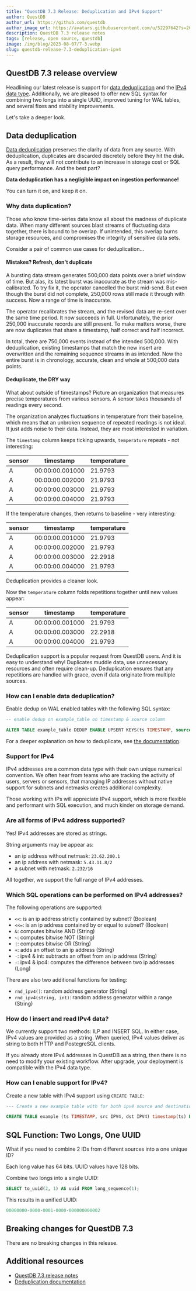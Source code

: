 ```yaml
---
title: "QuestDB 7.3 Release: Deduplication and IPv4 Support"
author: QuestDB
author_url: https://github.com/questdb
author_image_url: https://avatars.githubusercontent.com/u/52297642?s=200&v=4
description: QuestDB 7.3 release notes
tags: [release, open source, questdb]
image: /img/blog/2023-08-07/7-3.webp
slug: questdb-release-7.3-deduplication-ipv4
---
```



<Screenshot
  alt="Release highlight"
  title="Highlights of the 7.3 release of QuestDB"
  height={366}
  src="/img/blog/2023-08-07/7-3.webp"
  width={650}
/>

## QuestDB 7.3 release overview

Headlining our latest release is support for [data deduplication](#data-deduplication) and the [IPv4 data type](#support-for-ipv4). Additionally, we are pleased to offer new SQL syntax for combining two longs into a single UUID, improved tuning for WAL tables, and several fixes and stability improvements.

Let's take a deeper look.

## Data deduplication

[Data deduplication](https://questdb.io/docs/concept/deduplication/) preserves the clarity of data from any source. With deduplication, duplicates are discarded discretely before they hit the disk. As a result, they will not contribute to an increase in storage cost or SQL query performance. And the best part? 

**Data deduplication has a negligible impact on ingestion performance!**

You can turn it on, and keep it on.

### Why data duplication?

Those who know time-series data know all about the madness of duplicate data. When many different sources blast streams of fluctuating data together, there is bound to be overlap. If unintended, this overlap burns storage resources, and compromises the integrity of sensitive data sets. 

Consider a pair of common use cases for deduplication...

#### Mistakes? Refresh, don't duplicate

A bursting data stream generates 500,000 data points over a brief window of time. But alas, its latest burst was inaccurate as the stream was mis-calibrated. To try fix it, the operator cancelled the burst mid-send. But even though the burst did not complete, 250,000 rows still made it through with success. Now a range of time is inaccurate.

The operator recalibrates the stream, and the revised data are re-sent over the same time period. It now succeeds in full. Unfortunately, the prior 250,000 inaccurate records are still present. To make matters worse, there are now duplicates that share a timestamp, half correct and half incorrect. 

In total, there are 750,000 events instead of the intended 500,000. With deduplication, existing timestamps that match the new insert are overwritten and the remaining sequence streams in as intended. Now the entire burst is in chronology, accurate, clean and whole at 500,000 data points.

<Screenshot
  alt="Release highlight"
  title="Prevent duplication on repeat ingest - dedup!"
  height={366}
  src="/img/blog/2023-08-07/duplicate-visual.webp"
  width={650}
/>

#### Deduplicate, the DRY way

What about outside of timestamps? Picture an organization that measures precise temperatures from various sensors. A sensor takes thousands of readings every second. 

The organization analyzes fluctuations in temperature from their baseline, which means that an unbroken sequence of repeated readings is not ideal. It just adds noise to their data. Instead, they are most interested in variation.

The `timestamp` column keeps ticking upwards, `temperature` repeats - not interesting:

| sensor  | timestamp | temperature |
| ------------- | ------------- | ------------- |
| A  | 00:00:00.001000  | 21.9793  |
| A  | 00:00:00.002000  | 21.9793 |
| A  | 00:00:00.003000  | 21.9793 |
| A  | 00:00:00.004000  | 21.9793 |

If the temperature changes, then returns to baseline - very interesting:

| sensor  | timestamp | temperature |
| ------------- | ------------- | ------------- |
| A  | 00:00:00.001000  | 21.9793  |
| A  | 00:00:00.002000  | 21.9793 |
| A  | 00:00:00.003000  | 22.2918 |
| A  | 00:00:00.004000  | 21.9793 |

Deduplication provides a cleaner look.

Now the `temperature` column folds repetitions together until new values appear:

| sensor  | timestamp | temperature |
| ------------- | ------------- | ------------- |
| A  | 00:00:00.001000  | 21.9793  |
| A  | 00:00:00.003000  | 22.2918 |
| A  | 00:00:00.004000  | 21.9793 |

Deduplication support is a popular request from QuestDB users. And it is easy to understand why! Duplicates muddle data, use unnecessary resources and often require clean-up. Deduplication ensures that any repetitions are handled with grace, even if data originate from multiple sources.

### How can I enable data deduplication? 

Enable dedup on WAL enabled tables with the following SQL syntax:

```sql
-- enable dedup on example_table on timestamp & source column

ALTER TABLE example_table DEDUP ENABLE UPSERT KEYS(ts TIMESTAMP, source);
```
For a deeper explanation on how to deduplicate, see [the documentation](/docs/concept/deduplication).

### Support for IPv4 

IPv4 addresses are a common data type with their own unique numerical convention. We often hear from teams who are tracking the activity of users, servers or sensors, that managing IP addresses without native support for subnets and netmasks creates additional complexity. 

Those working with IPs will appreciate IPv4 support, which is more flexible and performant with SQL execution, and much kinder on storage demand. 

### Are all forms of IPv4 address supported?

Yes! IPv4 addresses are stored as strings. 

String arguments may be appear as: 

* an ip address without netmask: `23.62.200.1`
* an ip address with netmask: `5.43.11.8/2` 
* a subnet with netmask: `2.232/16` 

All together, we support the full range of IPv4 addresses.

### Which SQL operations can be performed on IPv4 addresses?

The following operations are supported:

* `<<`: is an ip address strictly contained by subnet? (Boolean)
* `<<=`: is an ip address contained by or equal to subnet? (Boolean)
* `&`: computes bitwise AND (String)
* `~`: computes bitwise NOT (String)
* `|`: computes bitwise OR (String)
* `+`: adds an offset to an ip address (String)
* `-`: ipv4 & int: subtracts an offset from an ip address (String)
* `-`: ipv4 & ipc4: computes the difference between two ip addresses (Long)

There are also two additional functions for testing:

* `rnd_ipv4()`: random address generator (String)
* `rnd_ipv4(string, int)`: random address generator within a range (String)

### How do I insert and read IPv4 data?

We currently support two methods: ILP and INSERT SQL. In either case, IPv4 values are provided as a string. When queried, IPv4 values deliver as string to both HTTP and PostegreSQL clients.

If you already store IPv4 addresses in QuestDB as a string, then there is no need to modify your existing workflow. After upgrade, your deployment is compatible with the IPv4 data type.

### How can I enable support for IPv4?

Create a new table with IPv4 support using `CREATE TABLE`:

```sql
--- Create a new example table with for both ipv4 source and destination

CREATE TABLE example (ts TIMESTAMP, src IPV4, dst IPV4) timestamp(ts) PARTITION BY DAY;
```

## SQL Function: Two Longs, One UUID

What if you need to combine 2 IDs from different sources into a one unique ID?

Each long value has 64 bits. UUID values have 128 bits. 

Combine two longs into a single UUID:

```sql
SELECT to_uuid(2, 1) AS uuid FROM long_sequence(1);
```

This results in a unified UUID:

```sql
00000000-0000-0001-0000-000000000002
```

## Breaking changes for QuestDB 7.3

There are no breaking changes in this release.

## Additional resources

- [QuestDB 7.3 release notes](https://github.com/questdb/questdb/releases/tag/7.3)
- [Deduplication documentation](/docs/concept/deduplication)
